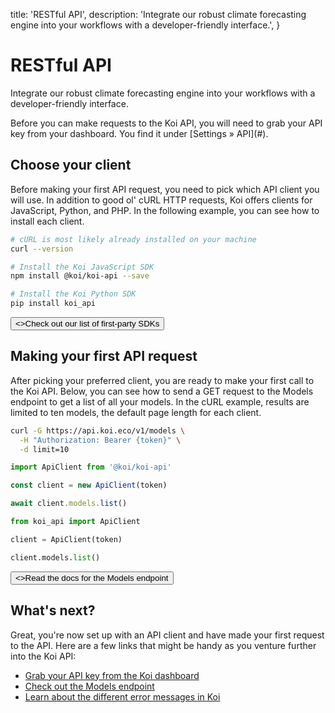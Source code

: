   title: 'RESTful API',
  description:
    'Integrate our robust climate forecasting engine into your workflows with a developer-friendly interface.',
}

# RESTful API

Integrate our robust climate forecasting engine into your workflows with a developer-friendly interface.

<Note>
  Before you can make requests to the Koi API, you will need to grab your
  API key from your dashboard. You find it under [Settings &raquo; API](#).
</Note>

## Choose your client

Before making your first API request, you need to pick which API client you will use. In addition to good ol' cURL HTTP requests, Koi offers clients for JavaScript, Python, and PHP. In the following example, you can see how to install each client.

<CodeGroup>

```bash {{ title: 'cURL' }}
# cURL is most likely already installed on your machine
curl --version
```

```bash {{ language: 'js' }}
# Install the Koi JavaScript SDK
npm install @koi/koi-api --save
```

```bash {{ language: 'python' }}
# Install the Koi Python SDK
pip install koi_api
```

</CodeGroup>

<div className="not-prose">
  <Button href="/sdks" variant="text" arrow="right">
    <>Check out our list of first-party SDKs</>
  </Button>
</div>

## Making your first API request

After picking your preferred client, you are ready to make your first call to the Koi API.
Below, you can see how to send a GET request to the Models endpoint to get a list of all your models.
In the cURL example, results are limited to ten models, the default page length for each client.

<CodeGroup tag="GET" label="/v1/models">

```bash {{ title: 'cURL' }}
curl -G https://api.koi.eco/v1/models \
  -H "Authorization: Bearer {token}" \
  -d limit=10
```

```js
import ApiClient from '@koi/koi-api'

const client = new ApiClient(token)

await client.models.list()
```

```python
from koi_api import ApiClient

client = ApiClient(token)

client.models.list()
```

</CodeGroup>

<div className="not-prose">
  <Button href="/models" variant="text" arrow="right">
    <>Read the docs for the Models endpoint</>
  </Button>
</div>

## What's next?

Great, you're now set up with an API client and have made your first request to the API.
Here are a few links that might be handy as you venture further into the Koi API:

- [Grab your API key from the Koi dashboard](https://koi.eco/settings/api)
- [Check out the Models endpoint](/models)
- [Learn about the different error messages in Koi](/errors)
